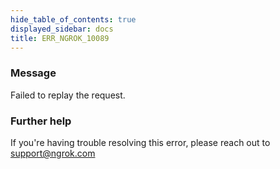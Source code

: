 ```yaml
---
hide_table_of_contents: true
displayed_sidebar: docs
title: ERR_NGROK_10089
---
```




### Message

Failed to replay the request.

<ErrorDetails error="err_ngrok_10089" />

### Further help

If you're having trouble resolving this error, please reach out to [support@ngrok.com](mailto:support@ngrok.com?subject=Help%20with%20ERR_NGROK_10089)
